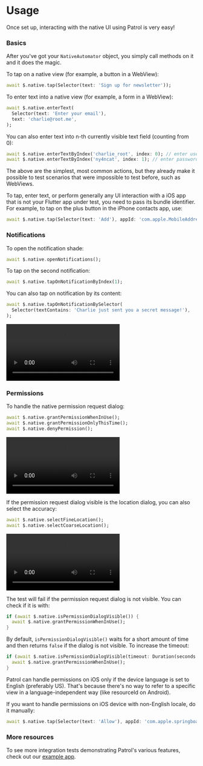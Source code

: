 # Usage

Once set up, interacting with the native UI using Patrol is very easy!

### Basics

After you've got your `NativeAutomator` object, you simply call methods on it
and it does the magic.

To tap on a native view (for example, a button in a WebView):

```dart
await $.native.tap(Selector(text: 'Sign up for newsletter'));
```

To enter text into a native view (for example, a form in a WebView):

```dart
await $.native.enterText(
  Selector(text: 'Enter your email'),
  text: 'charlie@root.me',
);
```

You can also enter text into n-th currently visible text field (counting from
0):

```dart
await $.native.enterTextByIndex('charlie_root', index: 0); // enter username
await $.native.enterTextByIndex('ny4ncat', index: 1); // enter password
```

The above are the simplest, most common actions, but they already make it
possible to test scenarios that were impossible to test before, such as
WebViews.

<Warning>
  To tap, enter text, or perform generally any UI interaction with a iOS app
  that is not your Flutter app under test, you need to pass its bundle
  identifier. For example, to tap on the plus button in the iPhone contacts app,
  use:

  ```dart
  await $.native.tap(Selector(text: 'Add'), appId: 'com.apple.MobileAddressBook');
  ```
</Warning>

### Notifications

To open the notification shade:

```dart
await $.native.openNotifications();
```

To tap on the second notification:

```dart
await $.native.tapOnNotificationByIndex(1);
```

You can also tap on notification by its content:

```dart
await $.native.tapOnNotificationBySelector(
  Selector(textContains: 'Charlie just sent you a secret message!'),
);
```

![Notifications test][notifications_test]

### Permissions

To handle the native permission request dialog:

```dart
await $.native.grantPermissionWhenInUse();
await $.native.grantPermissionOnlyThisTime();
await $.native.denyPermission();
```

![Permissions many test][permissions_many_test]

If the permission request dialog visible is the location dialog, you can also
select the accuracy:

```dart
await $.native.selectFineLocation();
await $.native.selectCoarseLocation();
```

![Permissions location test][permissions_location_test]

The test will fail if the permission request dialog is not visible. You can
check if it is with:

```dart
if (await $.native.isPermissionDialogVisible()) {
  await $.native.grantPermissionWhenInUse();
}
```

By default, `isPermissionDialogVisible()` waits for a short amount of time and
then returns `false` if the dialog is not visible. To increase the timeout:

```dart
if (await $.native.isPermissionDialogVisible(timeout: Duration(seconds: 5))) {
  await $.native.grantPermissionWhenInUse();
}
```

<Warning>
  Patrol can handle permissions on iOS only if the device language is set to
  English (preferably US). That's because there's no way to refer to a specific
  view in a language-independent way (like resourceId on Android).

  If you want to handle permissions on iOS device with non-English locale, do it
  manually:

  ```dart
  await $.native.tap(Selector(text: 'Allow'), appId: 'com.apple.springboard'));
  ```
</Warning>

### More resources

To see more integration tests demonstrating Patrol's various features, check out
our [example app][example_app].

[nativeautomator]: https://pub.dev/documentation/patrol/latest/patrol/NativeAutomator-class.html
[example_app]: https://github.com/leancodepl/patrol/tree/master/packages/patrol/example
[permissions_many_test]: https://user-images.githubusercontent.com/40357511/219790614-dddcfc2b-c68c-44a6-be4b-c161151c9fe6.mp4
[permissions_location_test]: https://user-images.githubusercontent.com/40357511/219790600-0ec5f42c-424e-4dc7-a36f-eea5f9a3e49f.mp4
[notifications_test]: https://user-images.githubusercontent.com/40357511/219792140-09fa967a-8c81-4096-a533-df107741e5f0.mp4
